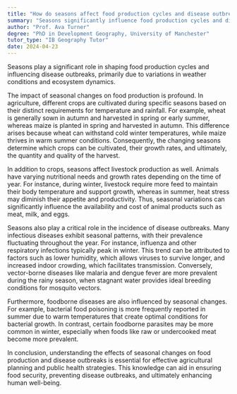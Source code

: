 ```yaml
---
title: "How do seasons affect food production cycles and disease outbreaks?"
summary: "Seasons significantly influence food production cycles and disease outbreaks due to changes in weather conditions and ecosystems."
author: "Prof. Ava Turner"
degree: "PhD in Development Geography, University of Manchester"
tutor_type: "IB Geography Tutor"
date: 2024-04-23
---
```


Seasons play a significant role in shaping food production cycles and influencing disease outbreaks, primarily due to variations in weather conditions and ecosystem dynamics.

The impact of seasonal changes on food production is profound. In agriculture, different crops are cultivated during specific seasons based on their distinct requirements for temperature and rainfall. For example, wheat is generally sown in autumn and harvested in spring or early summer, whereas maize is planted in spring and harvested in autumn. This difference arises because wheat can withstand cold winter temperatures, while maize thrives in warm summer conditions. Consequently, the changing seasons determine which crops can be cultivated, their growth rates, and ultimately, the quantity and quality of the harvest.

In addition to crops, seasons affect livestock production as well. Animals have varying nutritional needs and growth rates depending on the time of year. For instance, during winter, livestock require more feed to maintain their body temperature and support growth, whereas in summer, heat stress may diminish their appetite and productivity. Thus, seasonal variations can significantly influence the availability and cost of animal products such as meat, milk, and eggs.

Seasons also play a critical role in the incidence of disease outbreaks. Many infectious diseases exhibit seasonal patterns, with their prevalence fluctuating throughout the year. For instance, influenza and other respiratory infections typically peak in winter. This trend can be attributed to factors such as lower humidity, which allows viruses to survive longer, and increased indoor crowding, which facilitates transmission. Conversely, vector-borne diseases like malaria and dengue fever are more prevalent during the rainy season, when stagnant water provides ideal breeding conditions for mosquito vectors.

Furthermore, foodborne diseases are also influenced by seasonal changes. For example, bacterial food poisoning is more frequently reported in summer due to warm temperatures that create optimal conditions for bacterial growth. In contrast, certain foodborne parasites may be more common in winter, especially when foods like raw or undercooked meat become more prevalent.

In conclusion, understanding the effects of seasonal changes on food production and disease outbreaks is essential for effective agricultural planning and public health strategies. This knowledge can aid in ensuring food security, preventing disease outbreaks, and ultimately enhancing human well-being.
    